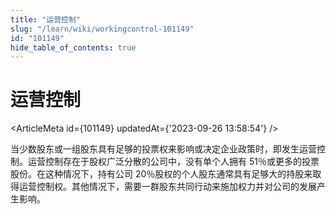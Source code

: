 ```yaml
---
title: "运营控制"
slug: "/learn/wiki/workingcontrol-101149"
id: "101149"
hide_table_of_contents: true
---
```



# 运营控制

<ArticleMeta id={101149} updatedAt={'2023-09-26 13:58:54'} />
<div className='border-solid border-b border-t-0 my-4 border-[var(--ifm-color-gray-300)]' />

当少数股东或一组股东具有足够的投票权来影响或决定企业政策时，即发生运营控制。运营控制存在于股权广泛分散的公司中，没有单个人拥有 51％或更多的投票股份。在这种情况下，持有公司 20％股权的个人股东通常具有足够大的持股来取得运营控制权。其他情况下，需要一群股东共同行动来施加权力并对公司的发展产生影响。
